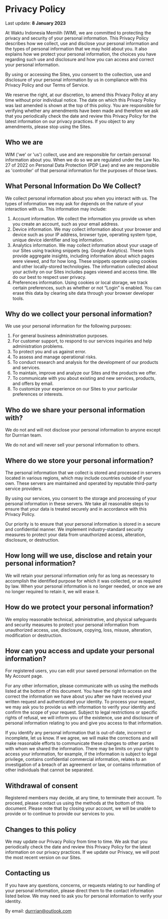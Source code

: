 
<title>WIM — Kebijakan Privasi</title>

<Link href='/' className='w-fit py-8 block'>
  <Logo />
</Link>

# Privacy Policy

<span className='py-4 block'>
  Last update: <strong>8 January 2023</strong>
</span>

At Waktu Indonesia Memilih (WIM), we are committed to protecting the privacy and security of your personal information. This Privacy Policy describes how we collect, use and disclose your personal information and the types of personal information that we may hold about you. It also explains how we protect your personal information, the choices you have regarding such use and disclosure and how you can access and correct your personal information.

By using or accessing the Sites, you consent to the collection, use and disclosure of your personal information by us in compliance with this Privacy Policy and our Terms of Service.

We reserve the right, at our discretion, to amend this Privacy Policy at any time without prior individual notice. The date on which this Privacy Policy was last amended is shown at the top of this policy. You are responsible for verifying whether any amendments have been made and therefore we ask that you periodically check the date and review this Privacy Policy for the latest information on our privacy practices. If you object to any amendments, please stop using the Sites.

## Who we are

WIM ('we' or 'us') collect, use and are responsible for certain personal information about you. When we do so we are regulated under the Law No. 27 of 2022 on Personal Data Protection (PDP Law) and we are responsible as 'controller' of that personal information for the purposes of those laws.

## What Personal Information Do We Collect?

We collect personal information about you when you interact with us. The types of information we may ask for depends on the nature of your interaction with us. This information may include:

1. Account information. We collect the information you provide us when you create an account, such as your email address.
2. Device information. We may collect information about your browser and device such as your IP address, browser type, operating system type, unique device identifier and log information.
3. Analytics information. We may collect information about your usage of our Sites using tracking snippets (eg. Google Analytics). These tools provide aggregate insights, including information about which pages were viewed, and for how long. These snippets operate using cookies and other locally-stored technologies. The information collected about your activity on our Sites includes pages viewed and access time. We do our best to respect user privacy.
4. Preferences information. Using cookies or local storage, we track certain preferences, such as whether or not “Login” is enabled. You can erase this data by clearing site data through your browser developer tools.

## Why do we collect your personal information?

We use your personal information for the following purposes:

1. For general business administration purposes.
2. For customer support, to respond to our services inquiries and help administration problems.
3. To protect you and us against error.
4. To assess and manage operational risks.
5. To conduct research and analysis for the development of our products and services.
6. To maintain, improve and analyze our Sites and the products we offer.
7. To communicate with you about existing and new services, products, and offers by email.
8. To customize your experience on our Sites to your particular preferences or interests.

## Who do we share your personal information with?

We do not and will not disclose your personal information to anyone except for Durrrian team.

We do not and will never sell your personal information to others.

## Where do we store your personal information?

The personal information that we collect is stored and processed in servers located in various regions, which may include countries outside of your own. These servers are maintained and operated by reputable third-party service providers.

By using our services, you consent to the storage and processing of your personal information in these servers. We take all reasonable steps to ensure that your data is treated securely and in accordance with this Privacy Policy.

Our priority is to ensure that your personal information is stored in a secure and confidential manner. We implement industry-standard security measures to protect your data from unauthorized access, alteration, disclosure, or destruction.

## How long will we use, disclose and retain your personal information?

We will retain your personal information only for as long as necessary to accomplish the identified purpose for which it was collected, or as required by law. When your personal information is no longer needed, or once we are no longer required to retain it, we will erase it.

## How do we protect your personal information?

We employ reasonable technical, administrative, and physical safeguards and security measures to protect your personal information from unauthorized access, use, disclosure, copying, loss, misuse, alteration, modification or destruction.

## How can you access and update your personal information?

For registered users, you can edit your saved personal information on the My Account page.

For any other information, please communicate with us using the methods listed at the bottom of this document. You have the right to access and correct the information we have about you after we have received your written request and authenticated your identity. To process your request, we may ask you to provide us with information to verify your identity and confirm the scope of your request. Subject to legal restrictions or specific rights of refusal, we will inform you of the existence, use and disclosure of personal information relating to you and give you access to that information.

If you identify any personal information that is out-of-date, incorrect or incomplete, let us know. If we agree, we will make the corrections and will make reasonable efforts to communicate these changes to other parties with whom we shared the information.
There may be limits on your right to access your information, for example, if the information is subject to legal privilege, contains confidential commercial information, relates to an investigation of a breach of an agreement or law, or contains information of other individuals that cannot be separated.

## Withdrawal of consent

Registered members may decide, at any time, to terminate their account. To proceed, please contact us using the methods at the bottom of this document. Please note that by closing your account, we will be unable to provide or to continue to provide our services to you.

## Changes to this policy

We may update our Privacy Policy from time to time. We ask that you periodically check the date and review this Privacy Policy for the latest information on our privacy practices. If we update our Privacy, we will post the most recent version on our Sites.

## Contacting us

If you have any questions, concerns, or requests relating to our handling of your personal information, please direct them to the contact information listed below. We may need to ask you for personal information to verify your identity.

By email: [durrrian@outlook.com](mailto:durrrian@outlook.com)
